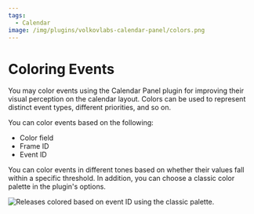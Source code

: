 ```yaml
---
tags:
  - Calendar
image: /img/plugins/volkovlabs-calendar-panel/colors.png
---
```



# Coloring Events

You may color events using the Calendar Panel plugin for improving their visual perception on the calendar layout. Colors can be used to represent distinct event types, different priorities, and so on.

You can color events based on the following:

- Color field
- Frame ID
- Event ID

You can color events in different tones based on whether their values fall within a specific threshold. In addition, you can choose a classic color palette in the plugin's options.

<Image
  title="Releases colored based on event ID using the classic palette."
  src="/img/plugins/volkovlabs-calendar-panel/colors.png"
/>
